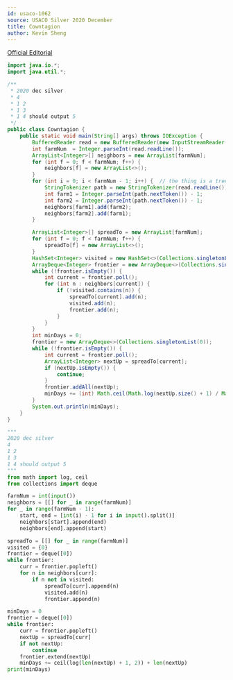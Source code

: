 ```yaml
---
id: usaco-1062
source: USACO Silver 2020 December
title: Cowntagion
author: Kevin Sheng
---
```


[Official Editorial](http://www.usaco.org/current/data/sol_prob1_silver_dec20.html)

<LanguageSection>

<JavaSection>

```java
import java.io.*;
import java.util.*;

/**
 * 2020 dec silver
 * 4
 * 1 2
 * 1 3
 * 1 4 should output 5
 */
public class Cowntagion {
    public static void main(String[] args) throws IOException {
        BufferedReader read = new BufferedReader(new InputStreamReader(System.in));
        int farmNum  = Integer.parseInt(read.readLine());
        ArrayList<Integer>[] neighbors = new ArrayList[farmNum];
        for (int f = 0; f < farmNum; f++) {
            neighbors[f] = new ArrayList<>();
        }
        for (int i = 0; i < farmNum - 1; i++) {  // the thing is a tree if you didn't know alr
            StringTokenizer path = new StringTokenizer(read.readLine());
            int farm1 = Integer.parseInt(path.nextToken()) - 1;
            int farm2 = Integer.parseInt(path.nextToken()) - 1;
            neighbors[farm1].add(farm2);
            neighbors[farm2].add(farm1);
        }

        ArrayList<Integer>[] spreadTo = new ArrayList[farmNum];
        for (int f = 0; f < farmNum; f++) {
            spreadTo[f] = new ArrayList<>();
        }
        HashSet<Integer> visited = new HashSet<>(Collections.singletonList(0));
        ArrayDeque<Integer> frontier = new ArrayDeque<>(Collections.singletonList(0));
        while (!frontier.isEmpty()) {
            int current = frontier.poll();
            for (int n : neighbors[current]) {
                if (!visited.contains(n)) {
                    spreadTo[current].add(n);
                    visited.add(n);
                    frontier.add(n);
                }
            }
        }
        int minDays = 0;
        frontier = new ArrayDeque<>(Collections.singletonList(0));
        while (!frontier.isEmpty()) {
            int current = frontier.poll();
            ArrayList<Integer> nextUp = spreadTo[current];
            if (nextUp.isEmpty()) {
                continue;
            }
            frontier.addAll(nextUp);
            minDays += (int) Math.ceil(Math.log(nextUp.size() + 1) / Math.log(2)) + nextUp.size();
        }
        System.out.println(minDays);
    }
}
```

</JavaSection>


<PySection>

```py
"""
2020 dec silver
4
1 2
1 3
1 4 should output 5
"""
from math import log, ceil
from collections import deque

farmNum = int(input())
neighbors = [[] for _ in range(farmNum)]
for _ in range(farmNum - 1):
    start, end = [int(i) - 1 for i in input().split()]
    neighbors[start].append(end)
    neighbors[end].append(start)

spreadTo = [[] for _ in range(farmNum)]
visited = {0}
frontier = deque([0])
while frontier:
    curr = frontier.popleft()
    for n in neighbors[curr]:
        if n not in visited:
            spreadTo[curr].append(n)
            visited.add(n)
            frontier.append(n)

minDays = 0
frontier = deque([0])
while frontier:
    curr = frontier.popleft()
    nextUp = spreadTo[curr]
    if not nextUp:
        continue
    frontier.extend(nextUp)
    minDays += ceil(log(len(nextUp) + 1, 2)) + len(nextUp)
print(minDays)
```

</PySection>

</LanguageSection>
